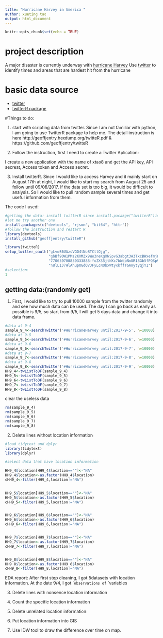 ```yaml
---
title: "Hurricane Harvey in America "
author: xueting tao
output: html_document
---
```


```r
knitr::opts_chunk$set(echo = TRUE)
```

# project description

A major disaster is currently underway with [hurricane Harvey](https://en.wikipedia.org/wiki/Hurricane_Harvey.) Use [twitter](https://twitter.com/) to identify times and areas that are hardest hit from the hurricane 

# basic data source

* [twitter](https://twitter.com/)
* [twitterR package](http://geoffjentry.hexdump.org/twitteR.pdf)

#Things to do:


1. start with scripting data from twitter. Since I am not familiar with python, I am going to use TwitterR package to help me. The detail instruction is here http://geoffjentry.hexdump.org/twitteR.pdf & https://github.com/geoffjentry/twitteR

2. Follow the instruction, first I need to create a Twitter Aplication:

I create a new application with the name of xtao8 and get the API key, API secreat, Access token and Access secret.

3. Install twitterR. Since I would like to access Harvey and it mainly start on August 17th at night, I would like to start my search from August 25 and follow until 09/08/2017. 
If the data set is too big, it would be difficult to analysis. So I would like to pull random sample several times and get useful information from them.

The code I used:

```r
#getting the data: install twitterR since install.pacakge("twitterR")is not avialble
#let me try another one
install.packages(c("devtools", "rjson", "bit64", "httr"))
#follow the instruction and restart R
library(devtools)
install_github("geoffjentry/twitteR")

library(twitteR)
setup_twitter_oauth("gLvw86UAzsVGG4lNoBTCttQjg", 
                    "gbBf9OW1PMz2KXMZx9Wo3neKgXNSpvG3abgt3A3TxcBWxefmjm",
                    "770639700839333888-foZXS5jtNXc7bWdpNnUR18Gb5fPQSp9",
                    "n8lL1J7HlAhupOGdOVJFyLcNObxWtyxkffTGAnytyqjY1")
#selection:
1
```




## getting data:(randomly get)

1. First, I would like to try to pull 10000 sample from the twitter randomly and see how much data can be used.
The day I can go back as early as possible is 9/5, so start from 9/5, I will get 5 days data and change it into data frame.

```r
#data at 9-4
sample_9_4<-searchTwitter('#HurricaneHarvey until:2017-9-5', n=10000)
#data at 9-5
sample_9_5<-searchTwitter('#HurricaneHarvey until:2017-9-6', n=10000)
#data at 9-6
sample_9_6<-searchTwitter('#HurricaneHarvey until:2017-9-7', n=10000)
#data at 9-7
sample_9_7<-searchTwitter('#HurricaneHarvey until:2017-9-8', n=10000)
#data at 9-8
sample_9_8<-searchTwitter('#HurricaneHarvey until:2017-9-9', n=10000)
HH9_4<-twListToDF(sample_9_4)
HH9_5<-twListToDF(sample_9_5)
HH9_6<-twListToDF(sample_9_6)
HH9_7<-twListToDF(sample_9_7)
HH9_8<-twListToDF(sample_9_8)
```
clear the useless data
```r
rm(sample_9_4)
rm(sample_9_5)
rm(sample_9_6)
rm(sample_9_7)
rm(sample_9_8)

```

2. Delete lines without location information

```r
#load tidytext and dplyr
library(tidytext)
library(dplyr)

#select data that have location information

HH9_4$location[HH9_4$location==""]<-"NA"  
HH9_4$location<-as.factor(HH9_4$location)
cHH9_4<-filter(HH9_4,location!="NA")
  

HH9_5$location[HH9_5$location==""]<-"NA"  
HH9_5$location<-as.factor(HH9_5$location)
cHH9_5<-filter(HH9_5,location!="NA")


HH9_6$location[HH9_6$location==""]<-"NA"  
HH9_6$location<-as.factor(HH9_6$location)
cHH9_6<-filter(HH9_6,location!="NA")


HH9_7$location[HH9_7$location==""]<-"NA"  
HH9_7$location<-as.factor(HH9_7$location)
cHH9_7<-filter(HH9_7,location!="NA")


HH9_8$location[HH9_8$location==""]<-"NA"  
HH9_8$location<-as.factor(HH9_8$location)
cHH9_8<-filter(HH9_8,location!="NA")

```
EDA report:
After first step cleaning, I got 5datasets with location information.
At the date 9/4, I got `` observations of ` `variables





3. Delete lines with nonsence location information

4. Count the specific location information

5. Delete unrelated location information

6. Put location information into GIS

7. Use IDW tool to draw the difference over time on map.








